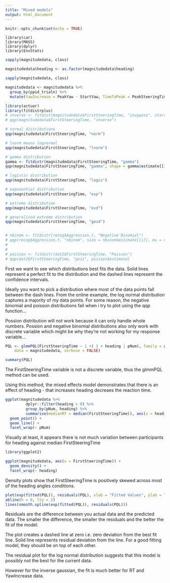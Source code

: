```yaml
---
title: "Mixed models"
output: html_document
---
```


```r
knitr::opts_chunk$set(echo = TRUE)
```

```load
library(car)
library(MASS)
library(dplyr)
library(EnvStats)

```

```r

sapply(magnitudedata, class)

magnitudedata$heading <- as.factor(magnitudedata$heading)

sapply(magnitudedata, class)

magnitudedata <- magnitudedata %>%
  group_by(ppid_trialn) %>%
  mutate(YawIncrease = PeakYaw - StartYaw, TimeToPeak = PeakSteeringTime - FirstSteeringTime)

```


```r

library(actuar)
library(fitdistrplus)
# inverse <- fitdist(magnitudedata$FirstSteeringTime, "invgauss", start = list(mean = 5, shape = 1))
# qqp(magnitudedata$FirstSteeringTime, "inverse")

# normal distributions
qqp(magnitudedata$FirstSteeringTime, "norm")

# lnorm means lognormal
qqp(magnitudedata$FirstSteeringTime, "lnorm")

# gamma distribution
gamma <- fitdistr(magnitudedata$FirstSteeringTime, "gamma")
qqp(magnitudedata$FirstSteeringTime, "gamma", shape = gamma$estimate[[1]], rate = gamma$estimate[[2]])

# logistic distribution
qqp(magnitudedata$FirstSteeringTime, "logis")

# exponential distribution
qqp(magnitudedata$FirstSteeringTime, "exp")

# extreme distribution
qqp(magnitudedata$FirstSteeringTime, "evd")

# generalised extreme distribution
qqp(magnitudedata$FirstSteeringTime, "gevd")


# nbinom <- fitdistr(recog$Aggression.t, "Negative Binomial")
# qqp(recog$Aggression.t, "nbinom", size = nbinom$estimate[[1]], mu = nbinom$estimate[[2]])
# 
# 
# poisson <- fitdistr(dat2$FirstSteeringTime, "Poisson")
# qqp(dat2$FirstSteeringTime, "pois", poisson$estimate)

```
First we want to see which distributions best fits the data. Solid lines represent a perfect fit to the distribution and the dashed lines represent the confidence intervals. 

Ideally you want to pick a distribution where most of the data points fall between the dash lines. From the online example, the log normal distribution captures a majority of my data points. For some reason, the negative binomial and poisson distributions fail when i try to plot using the qqp function...

Possion distribution will not work because it can only handle whole numbers. Possion and negative binomial distributions also only work with discrete variable which might be why they're not working for my response variable... 

```r

PQL <- glmmPQL(FirstSteeringTime ~ 1 +( 1 + heading | pNum), family = gaussian(link = "log"),
    data = magnitudedata, verbose = FALSE)

summary(PQL)


```
The FirstSteeringTime variable is not a discrete variable, thus the glmmPQL method can be used. 

Using this method, the mixed effects model demonstrates that there is an effect of heading - that increases heading decreaes the reaction time. 

```r

ggplot(magnitudedata %>%
         dplyr::filter(heading > 0) %>%
         group_by(pNum, heading) %>%
         summarise(medianRT = median(FirstSteeringTime)), aes(x = heading, y = medianRT)) +
  geom_point() +
  geom_line() +
  facet_wrap(~ pNum)

```
Visually at least, it appears there is not much variation between participants for heading against median FirstSteeringTime

```r
library(ggplot2)

ggplot(magnitudedata, aes(x = FirstSteeringTime)) + 
  geom_density() + 
  facet_wrap(~ heading)

```
Density plots show that FirstSteeringTime is positively skewed across most of the heading angles conditions.

```r

plot(exp(fitted(PQL)), residuals(PQL), xlab = "Fitted Values", ylab = "Residuals")
abline(h = 0, lty = 2)
lines(smooth.spline(exp(fitted(PQL)), residuals(PQL)))

```
Residuals are the difference between you actual data and the predicted data. The smaller the difference, the smaller the residuals and the better the fit of the model. 

The plot creates a dashed line at zero i.e. zero deviation from the best fit line. Solid line represents residual deviation from the line. For a good fitting model, they should be on top of each other. 

The residual plot for the log normal distribution suggests that this model is possibly not the best for the current data.

However for the inverse gaussian, the fit is much better for RT and YawIncrease data.